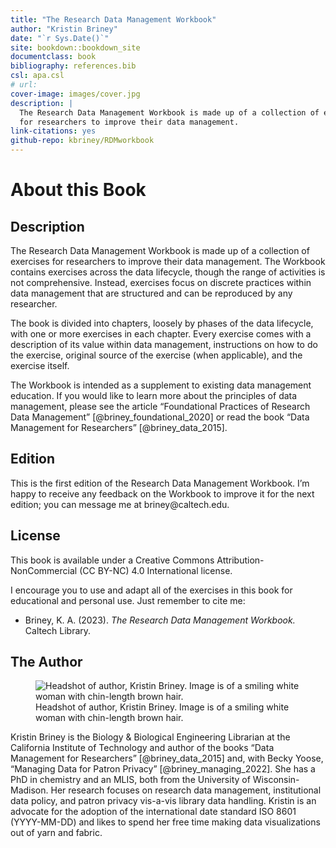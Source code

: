 ```yaml
--- 
title: "The Research Data Management Workbook"
author: "Kristin Briney"
date: "`r Sys.Date()`"
site: bookdown::bookdown_site
documentclass: book
bibliography: references.bib
csl: apa.csl
# url: 
cover-image: images/cover.jpg
description: |
  The Research Data Management Workbook is made up of a collection of exercises
  for researchers to improve their data management.
link-citations: yes
github-repo: kbriney/RDMworkbook
---
```


# About this Book {-}

## Description {-}

The Research Data Management Workbook is made up of a collection of exercises for researchers to improve their data management. The Workbook contains exercises across the data lifecycle, though the range of activities is not comprehensive. Instead, exercises focus on discrete practices within data management that are structured and can be reproduced by any researcher.

The book is divided into chapters, loosely by phases of the data lifecycle, with one or more exercises in each chapter. Every exercise comes with a description of its value within data management, instructions on how to do the exercise, original source of the exercise (when applicable), and the exercise itself.

The Workbook is intended as a supplement to existing data management education. If you would like to learn more about the principles of data management, please see the article "Foundational Practices of Research Data Management" [@briney_foundational_2020] or read the book “Data Management for Researchers” [@briney_data_2015].

## Edition {-}

This is the first edition of the Research Data Management Workbook. I’m happy to receive any feedback on the Workbook to improve it for the next edition; you can message me at briney\@caltech.edu.

## License {-}

This book is available under a Creative Commons Attribution-NonCommercial (CC BY-NC) 4.0 International license.

I encourage you to use and adapt all of the exercises in this book for educational and personal use. Just remember to cite me:

* Briney, K. A. (2023). *The Research Data Management Workbook.* Caltech Library.

## The Author {-}

![Headshot of author, Kristin Briney. Image is of a smiling white woman with chin-length brown hair.](images/00_KristinBriney.jpg)

Kristin Briney is the Biology & Biological Engineering Librarian at the California Institute of Technology and author of the books “Data Management for Researchers” [@briney_data_2015] and, with Becky Yoose, “Managing Data for Patron Privacy" [@briney_managing_2022]. She has a PhD in chemistry and an MLIS, both from the University of Wisconsin-Madison. Her research focuses on research data management, institutional data policy, and patron privacy vis-a-vis library data handling. Kristin is an advocate for the adoption of the international date standard ISO 8601 (YYYY-MM-DD) and likes to spend her free time making data visualizations out of yarn and fabric.